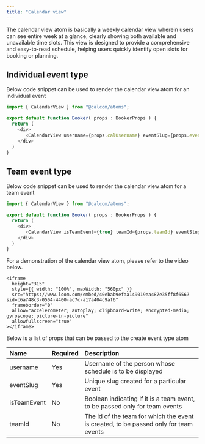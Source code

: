 ```yaml
---
title: "Calendar view"
---
```


The calendar view atom is basically a weekly calendar view wherein users can see entire week at a glance, clearly showing both available and unavailable time slots. This view is designed to provide a comprehensive and easy-to-read schedule, helping users quickly identify open slots for booking or planning.

## Individual event type

Below code snippet can be used to render the calendar view atom for an individual event

```js
import { CalendarView } from "@calcom/atoms";

export default function Booker( props : BookerProps ) {
  return (
    <div>
       <CalendarView username={props.calUsername} eventSlug={props.eventSlug} />
    </div>
  )
}
```

## Team event type

Below code snippet can be used to render the calendar view atom for a team event

```js
import { CalendarView } from "@calcom/atoms";

export default function Booker( props : BookerProps ) {
  return (
    <div>
       <CalendarView isTeamEvent={true} teamId={props.teamId} eventSlug={props.eventSlug} />
    </div>
  )
}
```

For a demonstration of the calendar view atom, please refer to the video below.

<p></p>

    <iframe
      height="315"
      style={{ width: "100%", maxWidth: "560px" }}
      src="https://www.loom.com/embed/40ebab9efaa149019ea487e35ff8f656?sid=c6a748c3-0564-4400-ac7c-a17a404c9af6"
      frameborder="0"
      allow="accelerometer; autoplay; clipboard-write; encrypted-media; gyroscope; picture-in-picture"
      allowfullscreen="true"
    ></iframe>

<p></p>

Below is a list of props that can be passed to the create event type atom

| Name                       | Required | Description                                                                                           |
|:----------------------------|:----------|:-------------------------------------------------------------------------------------------------------|
| username                   | Yes      | Username of the person whose schedule is to be displayed                                              |
| eventSlug                  | Yes      | Unique slug created for a particular event                                                            |                                                |
| isTeamEvent                | No       | Boolean indicating if it is a team event, to be passed only for team events                                                                     |
| teamId                | No       | The id of the team for which the event is created, to be passed only for team events                                                                     |